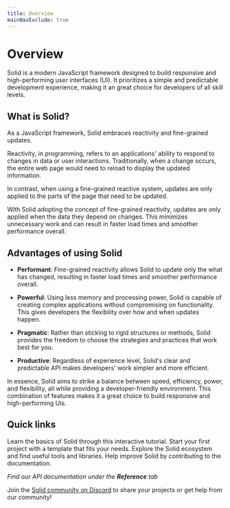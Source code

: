 ```yaml
---
title: Overview
mainNavExclude: true
---
```


# Overview

Solid is a modern JavaScript framework designed to build responsive and high-performing user interfaces (UI).
It prioritizes a simple and predictable development experience, making it an great choice for developers of all skill levels.

## What is Solid?

As a JavaScript framework, Solid embraces reactivity and fine-grained updates.

Reactivity, in programming, refers to an applications' ability to respond to changes in data or user interactions.
Traditionally, when a change occurs, the entire web page would need to reload to display the updated information.

In contrast, when using a fine-grained reactive system, updates are only applied to the parts of the page that need to be updated.

With Solid adopting the concept of fine-grained reactivity, updates are only applied when the data they depend on changes.
This minimizes unnecessary work and can result in faster load times and smoother performance overall.

## Advantages of using Solid

- **Performant**: Fine-grained reactivity allows Solid to update only the what has changed, resulting in faster load times and smoother performance overall.

- **Powerful**: Using less memory and processing power, Solid is capable of creating complex applications without compromising on functionality.
  This gives developers the flexibility over how and when updates happen.

- **Pragmatic**: Rather than sticking to rigid structures or methods, Solid provides the freedom to choose the strategies and practices that work best for you.

- **Productive**: Regardless of experience level, Solid's clear and predictable API makes developers' work simpler and more efficient.

In essence, Solid aims to strike a balance between speed, efficiency, power, and flexibility, all while providing a developer-friendly environment.
This combination of features makes it a great choice to build responsive and high-performing UIs.

## Quick links

<div class="grid grid-cols-2 grid-rows-2 gap-3">
	<QuickLinks
		title="Tutorial"
		href="https://www.solidjs.com/tutorial/introduction_basics"
		icon="learn"
	>
		Learn the basics of Solid through this interactive tutorial.
	</QuickLinks>
	<QuickLinks
		title="Templates"
		href="https://deploy-preview-360--solid-docs.netlify.app/"
		icon="template"
	>
		Start your first project with a template that fits your needs.
	</QuickLinks>
	<QuickLinks
		title="Ecosystem"
		href="https://deploy-preview-360--solid-docs.netlify.app/"
		icon="community"
	>
		Explore the Solid ecosystem and find useful tools and libraries.
	</QuickLinks>
	<QuickLinks
		title="Contribute"
		href="https://deploy-preview-360--solid-docs.netlify.app/"
		icon="learn"
	>
		Help improve Solid by contributing to the documentation.
	</QuickLinks>
</div>

_Find our API documentation under the **Reference** tab_

Join the [Solid community on Discord](https://discord.com/invite/solidjs) to share your projects or get help from our community!
